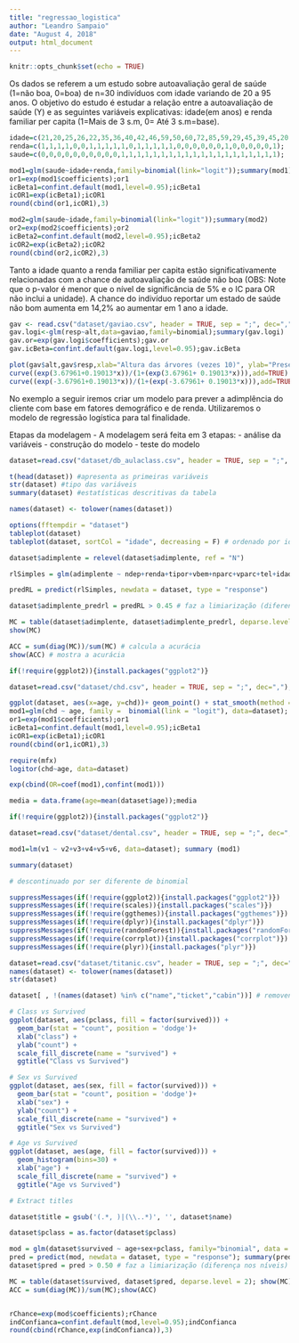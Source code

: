 ```yaml
---
title: "regressao_logistica"
author: "Leandro Sampaio"
date: "August 4, 2018"
output: html_document
---
```


```r
knitr::opts_chunk$set(echo = TRUE)
```

Os dados se referem a um estudo sobre autoavaliação geral de saúde (1=não boa, 0=boa) de n=30 indivíduos com idade variando de 20 a 95 anos. O objetivo do estudo é estudar a relação entre a autoavaliação de saúde (Y) e as seguintes variáveis explicativas: idade(em anos) e renda familiar per capita (1=Mais de 3 s.m, 0= Até 3 s.m=base).

```r
idade=c(21,20,25,26,22,35,36,40,42,46,59,50,60,72,85,59,29,45,39,45,20,25,36,58,95,52,80,85,62,72);
renda=c(1,1,1,1,0,0,1,1,1,1,1,0,1,1,1,1,1,0,0,0,0,0,0,1,0,0,0,0,0,1);
saude=c(0,0,0,0,0,0,0,0,0,0,1,1,1,1,1,1,1,1,1,1,1,1,1,1,1,1,1,1,1,1);
```
```r
mod1=glm(saude~idade+renda,family=binomial(link="logit"));summary(mod1)
or1=exp(mod1$coefficients);or1
icBeta1=confint.default(mod1,level=0.95);icBeta1
icOR1=exp(icBeta1);icOR1
round(cbind(or1,icOR1),3)
```
```r
mod2=glm(saude~idade,family=binomial(link="logit"));summary(mod2)
or2=exp(mod2$coefficients);or2
icBeta2=confint.default(mod2,level=0.95);icBeta2
icOR2=exp(icBeta2);icOR2
round(cbind(or2,icOR2),3)


```

Tanto a idade quanto a renda familiar per capita estão significativamente relacionadas com a chance de autoavaliação de saúde não boa (OBS: Note que o p-valor é menor que o nível de significância de 5% e o IC para OR não inclui a unidade).
A chance do indivíduo reportar um estado de saúde não bom aumenta em 14,2% ao aumentar em 1 ano a idade.
```r
gav <- read.csv("dataset/gaviao.csv", header = TRUE, sep = ";", dec=",")
gav.logi<-glm(resp~alt,data=gaviao,family=binomial);summary(gav.logi)
gav.or=exp(gav.logi$coefficients);gav.or
gav.icBeta=confint.default(gav.logi,level=0.95);gav.icBeta

plot(gav$alt,gav$resp,xlab="Altura das árvores (vezes 10)", ylab="Presença de gavião(0 e 1) e prob encontro de gavião  (curva)")
curve((exp(3.67961+0.19013*x))/(1+(exp(3.67961+ 0.19013*x))),add=TRUE) # Invertendo o valor do Intercepto
curve((exp(-3.67961+0.19013*x))/(1+(exp(-3.67961+ 0.19013*x))),add=TRUE) # Invertendo o valor do Intercepto
```
No exemplo a seguir iremos criar um modelo para prever a adimplência do cliente com base em fatores demográfico e de renda. Utilizaremos o modelo de regressão logística para tal finalidade.

Etapas da modelagem
- A modelagem será feita em 3 etapas:
- análise da variáveis
- construção do modelo
- teste do modelo
```r
dataset=read.csv("dataset/db_aulaclass.csv", header = TRUE, sep = ";", dec=",");dataset

t(head(dataset)) #apresenta as primeiras variáveis  
str(dataset) #tipo das variáveis  
summary(dataset) #estatísticas descritivas da tabela

names(dataset) <- tolower(names(dataset))

options(fftempdir = "dataset") 
tableplot(dataset)
tableplot(dataset, sortCol = "idade", decreasing = F) # ordenado por idade do menor pro maior 

dataset$adimplente = relevel(dataset$adimplente, ref = "N")

rlSimples = glm(adimplente ~ ndep+renda+tipor+vbem+nparc+vparc+tel+idade+resms+entrada, family="binomial", data = dataset)

predRL = predict(rlSimples, newdata = dataset, type = "response")

dataset$adimplente_predrl = predRL > 0.45 # faz a limiarização (diferença nos níveis)

MC = table(dataset$adimplente, dataset$adimplente_predrl, deparse.level = 2) # montar a matriz de confusão  
show(MC)

ACC = sum(diag(MC))/sum(MC) # calcula a acurácia 
show(ACC) # mostra a acurácia 
```

```r
if(!require(ggplot2)){install.packages("ggplot2")}

dataset=read.csv("dataset/chd.csv", header = TRUE, sep = ";", dec=",");dataset

ggplot(dataset, aes(x=age, y=chd))+ geom_point() + stat_smooth(method = "glm", method.args = list(family = "binomial"),se= FALSE)
mod1=glm(chd ~ age, family =  binomial(link = "logit"), data=dataset); summary (mod1)
or1=exp(mod1$coefficients);or1
icBeta1=confint.default(mod1,level=0.95);icBeta1
icOR1=exp(icBeta1);icOR1
round(cbind(or1,icOR1),3)

require(mfx)
logitor(chd~age, data=dataset)

exp(cbind(OR=coef(mod1),confint(mod1)))

media = data.frame(age=mean(dataset$age));media
```




```r
if(!require(ggplot2)){install.packages("ggplot2")}

dataset=read.csv("dataset/dental.csv", header = TRUE, sep = ";", dec=",");dataset

mod1=lm(v1 ~ v2+v3+v4+v5+v6, data=dataset); summary (mod1)

summary(dataset)

# descontinuado por ser diferente de binomial
```

```r

suppressMessages(if(!require(ggplot2)){install.packages("ggplot2")})
suppressMessages(if(!require(scales)){install.packages("scales")})
suppressMessages(if(!require(ggthemes)){install.packages("ggthemes")})
suppressMessages(if(!require(dplyr)){install.packages("dplyr")})
suppressMessages(if(!require(randomForest)){install.packages("randomForest")})
suppressMessages(if(!require(corrplot)){install.packages("corrplot")})
suppressMessages(if(!require(plyr)){install.packages("plyr")})

dataset=read.csv("dataset/titanic.csv", header = TRUE, sep = ";", dec=",");
names(dataset) <- tolower(names(dataset))
str(dataset)

dataset[ , !(names(dataset) %in% c("name","ticket","cabin"))] # removendo as colunas desnecessarias

# Class vs Survived
ggplot(dataset, aes(pclass, fill = factor(survived))) + 
  geom_bar(stat = "count", position = 'dodge')+
  xlab("class") +
  ylab("count") +
  scale_fill_discrete(name = "survived") + 
  ggtitle("Class vs Survived")

# Sex vs Survived
ggplot(dataset, aes(sex, fill = factor(survived))) + 
  geom_bar(stat = "count", position = 'dodge')+
  xlab("sex") +
  ylab("count") +
  scale_fill_discrete(name = "survived") + 
  ggtitle("Sex vs Survived")

# Age vs Survived
ggplot(dataset, aes(age, fill = factor(survived))) + 
  geom_histogram(bins=30) + 
  xlab("age") +
  scale_fill_discrete(name = "survived") + 
  ggtitle("Age vs Survived")

# Extract titles

dataset$title = gsub('(.*, )|(\\..*)', '', dataset$name)

dataset$pclass = as.factor(dataset$pclass)

mod = glm(dataset$survived ~ age+sex+pclass, family="binomial", data = dataset);summary(mod)
pred = predict(mod, newdata = dataset, type = "response"); summary(pred)
dataset$pred = pred > 0.50 # faz a limiarização (diferença nos níveis)

MC = table(dataset$survived, dataset$pred, deparse.level = 2); show(MC)# montar a matriz de confusão  
ACC = sum(diag(MC))/sum(MC);show(ACC)


rChance=exp(mod$coefficients);rChance
indConfianca=confint.default(mod,level=0.95);indConfianca
round(cbind(rChance,exp(indConfianca)),3)

```
